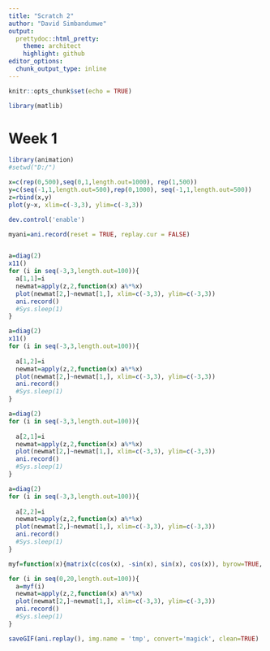 ```yaml
---
title: "Scratch 2"
author: "David Simbandumwe"
output:
  prettydoc::html_pretty:
    theme: architect
    highlight: github
editor_options: 
  chunk_output_type: inline
---
```


```r
knitr::opts_chunk$set(echo = TRUE)
```

```r
library(matlib) 
```


# Week 1

```r
library(animation)
#setwd("D:/")

x=c(rep(0,500),seq(0,1,length.out=1000), rep(1,500))
y=c(seq(-1,1,length.out=500),rep(0,1000), seq(-1,1,length.out=500))
z=rbind(x,y)
plot(y~x, xlim=c(-3,3), ylim=c(-3,3))

dev.control('enable')

myani=ani.record(reset = TRUE, replay.cur = FALSE)


a=diag(2)
x11()
for (i in seq(-3,3,length.out=100)){
  a[1,1]=i
  newmat=apply(z,2,function(x) a%*%x)
  plot(newmat[2,]~newmat[1,], xlim=c(-3,3), ylim=c(-3,3))
  ani.record()
  #Sys.sleep(1)
}

a=diag(2) 
x11()
for (i in seq(-3,3,length.out=100)){
  
  a[1,2]=i
  newmat=apply(z,2,function(x) a%*%x)
  plot(newmat[2,]~newmat[1,], xlim=c(-3,3), ylim=c(-3,3))
  ani.record()
  #Sys.sleep(1)
}

a=diag(2) 
for (i in seq(-3,3,length.out=100)){
  
  a[2,1]=i
  newmat=apply(z,2,function(x) a%*%x)
  plot(newmat[2,]~newmat[1,], xlim=c(-3,3), ylim=c(-3,3))
  ani.record()
  #Sys.sleep(1)
}

a=diag(2) 
for (i in seq(-3,3,length.out=100)){
  
  a[2,2]=i
  newmat=apply(z,2,function(x) a%*%x)
  plot(newmat[2,]~newmat[1,], xlim=c(-3,3), ylim=c(-3,3))
  ani.record()
  #Sys.sleep(1)
}

myf=function(x){matrix(c(cos(x), -sin(x), sin(x), cos(x)), byrow=TRUE, nrow=2)}

for (i in seq(0,20,length.out=100)){
  a=myf(i)
  newmat=apply(z,2,function(x) a%*%x)
  plot(newmat[2,]~newmat[1,], xlim=c(-3,3), ylim=c(-3,3))
  ani.record()
  #Sys.sleep(1)
}

saveGIF(ani.replay(), img.name = 'tmp', convert='magick', clean=TRUE)
```










